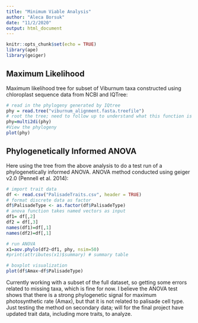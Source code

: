 ```yaml
---
title: "Minimum Viable Analysis"
author: "Aleca Borsuk"
date: "11/2/2020"
output: html_document
---
```


```r
knitr::opts_chunk$set(echo = TRUE)
library(ape)
library(geiger)
```

## Maximum Likelihood

Maximum likelihood tree for subset of Viburnum taxa constructed using chloroplast sequence data from NCBI and IQTree:

```r
# read in the phylogeny generated by IQtree 
phy = read.tree("viburnum_alignment.fasta.treefile")
# root the tree; need to follow up to understand what this function is doing
phy=multi2di(phy)
#View the phylogeny
plot(phy)
```

## Phylogenetically Informed ANOVA

Here using the tree from the above analysis to do a test run of a phylogenetically informed ANOVA. ANOVA method conducted using geiger v2.0 (Pennell et al. 2014):

```r
# import trait data
df <- read.csv("PalisadeTraits.csv", header = TRUE)
# format discrete data as factor
df$PalisadeType <- as.factor(df$PalisadeType)
# anova function takes named vectors as input
df1= df[,2]
df2 = df[,3]
names(df1)=df[,1]
names(df2)=df[,1]

# run ANOVA
x1=aov.phylo(df2~df1, phy, nsim=50)
#print(attributes(x1)$summary) # summary table

# boxplot visualization
plot(df$Amax~df$PalisadeType)
```
Currently working with a subset of the full dataset, so getting some errors related to missing taxa, which is fine for now. I believe the ANOVA test shows that there is a strong phylogenetic signal for maximum photosynthetic rate (Amax), but that it is not related to palisade cell type. Just testing the method on secondary data; will for the final project have updated trait data, including more traits, to analyze. 
